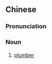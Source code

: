 ==Chinese==
{{zh-forms|type=21}}

===Pronunciation===
{{zh-pron
|c=seoi2 hau4 zoeng6
|cat=n
}}

===Noun===
{{zh-noun}}

# {{lb|zh|Cantonese}} [[plumber]]